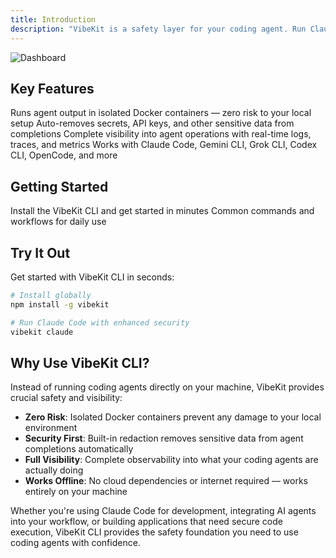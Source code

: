 ```yaml
---
title: Introduction
description: "VibeKit is a safety layer for your coding agent. Run Claude Code, Gemini, Codex — or any coding agent — in a clean, isolated sandbox with sensitive data redaction and observability baked in."
---
```


<img
  src="/images/vibekit-cli.png"
  alt="Dashboard"
/>

## Key Features

<CardGroup cols={2}>
  <Card title="Local Sandbox" icon="container">
    Runs agent output in isolated Docker containers — zero risk to your local setup
  </Card>
  <Card title="Built-in Redaction" icon="shield-check">
    Auto-removes secrets, API keys, and other sensitive data from completions
  </Card>
  <Card title="Observability" icon="chart-line">
    Complete visibility into agent operations with real-time logs, traces, and metrics
  </Card>
  <Card title="Universal Agent Support" icon="robot">
    Works with Claude Code, Gemini CLI, Grok CLI, Codex CLI, OpenCode, and more
  </Card>
</CardGroup>

## Getting Started

<CardGroup cols={2}>
  <Card
    title="Installation"
    icon="download"
    href="/cli/installation"
  >
    Install the VibeKit CLI and get started in minutes
  </Card>
  <Card
    title="Quick Reference"
    icon="book-open"
    href="/cli/quick-reference"
  >
    Common commands and workflows for daily use
  </Card>
</CardGroup>

## Try It Out

Get started with VibeKit CLI in seconds:

```bash
# Install globally
npm install -g vibekit

# Run Claude Code with enhanced security
vibekit claude
```

## Why Use VibeKit CLI?

Instead of running coding agents directly on your machine, VibeKit provides crucial safety and visibility:

- **Zero Risk**: Isolated Docker containers prevent any damage to your local environment
- **Security First**: Built-in redaction removes sensitive data from agent completions automatically  
- **Full Visibility**: Complete observability into what your coding agents are actually doing
- **Works Offline**: No cloud dependencies or internet required — works entirely on your machine

Whether you're using Claude Code for development, integrating AI agents into your workflow, or building applications that need secure code execution, VibeKit CLI provides the safety foundation you need to use coding agents with confidence.